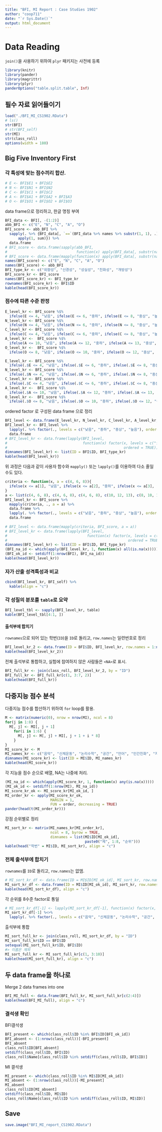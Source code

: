 ```yaml
---
title: "BFI, MI Report : Case Studies 1902"
author: "coop711"
date: "`r Sys.Date()`"
output: html_document
---
```


# Data Reading

`join()`을 사용하기 위하여 `plyr` 패키지는 사전에 등록

```r
library(knitr)
library(pander)
library(magrittr)
library(plyr)
panderOptions("table.split.table", Inf)
```

## 필수 자료 읽어들이기

```r
load("./BFI_MI_CS1902.RData")
# ls()
str(BFI)
# str(BFI_self)
str(MI)
str(class_roll)
options(width = 180)
```

## Big Five Inventory First

### 각 특성에 맞는 점수끼리 합산.

```r
# E <- BFI$E1 + BFI$E2
# N <- BFI$N1 + BFI$N2
# C <- BFI$C1 + BFI$C2
# A <- BFI$A1 + BFI$A2 + BFI$A3
# O <- BFI$O1 + BFI$O2 + BFI$O3
```

data frame으로 정리하고, 한글 명칭 부여

```r
BFI_data <- BFI[, -(1:2)]
abb_BFI <- c("E", "N", "C", "A", "O")
BFI_score <- abb_BFI %>%
  sapply(. %>% {BFI_data[, `==`(BFI_data %>% names %>% substr(1, 1), .)] %>% 
      apply(1, sum)}) %>%
  data.frame
# BFI_score <- data.frame(sapply(abb_BFI, 
#                                function(x) apply(BFI_data[, substr(names(BFI_data), 1, 1) == x], 1, sum)))
# BFI_score <- data.frame(mapply(function(x) apply(BFI_data[, substr(names(BFI_data), 1, 1) == x], 1, sum), abb_BFI))
names(BFI_score) <- c("E", "N", "C", "A", "O")
names(BFI_score) <- abb_BFI
BFI_type_kr <- c("외향성", "신경성", "성실성", "친화성", "개방성")
BFI_score_kr <- BFI_score
names(BFI_score_kr) <- BFI_type_kr
rownames(BFI_score_kr) <- BFI$ID
kable(head(BFI_score_kr))
```

### 점수에 따른 수준 판정

```r
E_level_kr <- BFI_score %$%
  ifelse(E <= 4, "낮음", ifelse(E <= 6, "중하", ifelse(E <= 8, "중상", "높음"))) 
N_level_kr <- BFI_score %$%
  ifelse(N <= 4, "낮음", ifelse(N <= 6, "중하", ifelse(N <= 8, "중상", "높음")))
C_level_kr <- BFI_score %$%
  ifelse(C <= 4, "낮음", ifelse(C <= 6, "중하", ifelse(C <= 8, "중상", "높음")))
A_level_kr <-  BFI_score %$%
  ifelse(A <= 10, "낮음", ifelse(A <= 12, "중하", ifelse(A <= 13, "중상", "높음")))
O_level_kr <-  BFI_score %$%
  ifelse(O <= 8, "낮음", ifelse(O <= 10, "중하", ifelse(O <= 12, "중상", "높음")))
```

```r
E_level_kr <- BFI_score %$%
  ifelse(.$E <= 4, "낮음", ifelse(.$E <= 6, "중하", ifelse(.$E <= 8, "중상", "높음"))) 
N_level_kr <- BFI_score %$%
  ifelse(.$N <= 4, "낮음", ifelse(.$N <= 6, "중하", ifelse(.$N <= 8, "중상", "높음")))
C_level_kr <- BFI_score %$%
  ifelse(.$C <= 4, "낮음", ifelse(.$C <= 6, "중하", ifelse(.$C <= 8, "중상", "높음")))
A_level_kr <-  BFI_score %$%
  ifelse(.$A <= 10, "낮음", ifelse(.$A <= 12, "중하", ifelse(.$A <= 13, "중상", "높음")))
O_level_kr <-  BFI_score %$%
  ifelse(.$O <= 8, "낮음", ifelse(.$O <= 10, "중하", ifelse(.$O <= 12, "중상", "높음")))
```

ordered factor 로 구성된 data frame 으로 정리

```r
BFI_level <- data.frame(E_level_kr, N_level_kr, C_level_kr, A_level_kr, O_level_kr)
BFI_level_kr <- BFI_level %>%
  lapply(. %>% factor(., levels = c("낮음", "중하", "중상", "높음"), ordered = TRUE)) %>%
  data.frame
# BFI_level_kr <- data.frame(lapply(BFI_level, 
#                                   function(x) factor(x, levels = c("낮음", "중하", "중상", "높음"), 
#                                                      ordered = TRUE)))
dimnames(BFI_level_kr) <- list(ID = BFI$ID, BFI_type_kr)
kable(head(BFI_level_kr))
```

위 과정은 다음과 같이 사용자 함수와 `mapply()` 또는 `lapply()`를 이용하여 다소 줄일 수도 있다.

```r
criteria <- function(x, a = c(4, 6, 8)){
  ifelse(x <= a[1], "낮음", ifelse(x <= a[2], "중하", ifelse(x <= a[3], "중상", "높음")))
}
a <- list(c(4, 6, 8), c(4, 6, 8), c(4, 6, 8), c(10, 12, 13), c(8, 10, 12)) 
BFI_level_kr <- BFI_score %>%
  mapply(criteria, ., a = a) %>%
  data.frame %>%
  lapply(. %>% factor(., levels = c("낮음", "중하", "중상", "높음"), ordered = TRUE)) %>%
  data.frame
  
# BFI_level <- data.frame(mapply(criteria, BFI_score, a = a))
# BFI_level_kr <- data.frame(lapply(BFI_level, 
#                                     function(x) factor(x, levels = c("낮음", "중하", "중상", "높음"), 
#                                                        ordered = TRUE)))
dimnames(BFI_level_kr) <- list(ID = BFI$ID, BFI_type_kr)
(BFI_na_id <- which(apply(BFI_level_kr, 1, function(x) all(is.na(x)))))
(BFI_ok_id <- setdiff(1:nrow(BFI), BFI_na_id))
kable(head(BFI_level_kr))
```

###  자가 산출 성격특성과 비교

```r
cbind(BFI_level_kr, BFI_self) %>%
  kable(align = "c")
```


### 각 성질의 분포를 `table`로 요약

```r
BFI_level_tbl <- sapply(BFI_level_kr, table)
kable(BFI_level_tbl[4:1, ])
```

#### 출석부에 합치기

`rownames`으로 되어 있는 학번(`ID`)을 `ID`로 돌리고, `row.names`는 일련번호로 정리

```r
BFI_level_kr_2 <- data.frame(ID = BFI$ID, BFI_level_kr, row.names = 1:nrow(BFI_level_kr))
kable(head(BFI_level_kr_2))
```

전체 출석부로 통합하고, 실험에 참여하지 않은 사람들은 `<NA>`로 표시.

```r
BFI_full_kr <- join(class_roll, BFI_level_kr_2, by = "ID")
BFI_full_kr <- BFI_full_kr[c(1, 3:7, 2)]
kable(head(BFI_full_kr))
```


## 다중지능 점수 분석

다중지능 점수를 합산하기 위하여 `for` loop를 활용.

```r
M <- matrix(numeric(0), nrow = nrow(MI), ncol = 8)
for(j in 1:8) {
  M[, j] <- MI[, j + 1]
    for(i in 1:6) {
      M[, j] <- M[, j] + MI[, j + 1 + i * 8]
    }
}
MI_score_kr <- M
MI_names_kr <- c("음악", "신체운동", "논리수학", "공간", "언어", "인간친화", "자기성찰", "자연친화")
dimnames(MI_score_kr) <- list(ID = MI$ID, MI_names_kr)
kable(head(MI_score_kr))
```

각 지능을 점수 순으로 배열, NA는 나중에 처리.

```r
(MI_na_id <- which(apply(MI_score_kr, 1, function(x) any(is.na(x)))))
(MI_ok_id <- setdiff(1:nrow(MI), MI_na_id))
MI_score_kr_ok <- MI_score_kr[MI_ok_id, ]
MI_order_kr <- apply(MI_score_kr_ok, 
                     MARGIN = 1, 
                     FUN = order, decreasing = TRUE)
pander(head(t(MI_order_kr)))
```

강점 순위별로 정리

```r
MI_sort_kr <- matrix(MI_names_kr[MI_order_kr], 
                     ncol = 8, byrow = TRUE, 
                     dimnames = list(MI$ID[MI_ok_id], 
                                     paste0("제", 1:8, "순위")))
kable(head("학번" = MI$ID, MI_sort_kr), align = "c")
```

### 전체 출석부에 합치기

`rownames`를 `ID`로 돌리고, `row.names`는 없앰.

```r
# MI_sort_kr_df <- data.frame(ID = MI$ID[MI_ok_id], MI_sort_kr, row.names = 1:nrow(MI_sort_kr))
MI_sort_kr_df <- data.frame(ID = MI$ID[MI_ok_id], MI_sort_kr, row.names = NULL)
kable(head(MI_sort_kr_df), align = "c")
```

각 순위를 8수준 factor로 통일

```r
# MI_sort_kr_df[-1] <- lapply(MI_sort_kr_df[-1], function(x) factor(x, levels = c("음악", "신체운동", "논리수학", "공간", "언어", "인간친화", "자기성찰", "자연친화")))
MI_sort_kr_df[-1] %<>%
  lapply(. %>% factor(., levels = c("음악", "신체운동", "논리수학", "공간", "언어", "인간친화", "자기성찰", "자연친화")))
```

출석부에 통합

```r
MI_sort_full_kr <- join(class_roll, MI_sort_kr_df, by = "ID")
MI_sort_full_kr$ID == BFI$ID
setequal(MI_sort_full_kr$ID, BFI$ID)
#> 이름은 제외
MI_sort_full_kr <- MI_sort_full_kr[c(1, 3:10)]
kable(head(MI_sort_full_kr), align = "c")
```

## 두 data frame을 하나로

Merge 2 data frames into one

```r
BFI_MI_full <- data.frame(BFI_full_kr, MI_sort_full_kr[c(2:4)])
kable(head(BFI_MI_full), align = "c")
```

### 결석생 확인

BFI결석생

```r
BFI_present <- which(class_roll$ID %in% BFI$ID[BFI_ok_id])
BFI_absent <- (1:nrow(class_roll))[-BFI_present]
BFI_absent
class_roll$ID[BFI_absent]
setdiff(class_roll$ID, BFI$ID)
class_roll$Name[class_roll$ID %in% setdiff(class_roll$ID, BFI$ID)]
```

MI 결석생

```r
MI_present <- which(class_roll$ID %in% MI$ID[MI_ok_id])
MI_absent <- (1:nrow(class_roll))[-MI_present]
MI_absent
class_roll$ID[MI_absent]
setdiff(class_roll$ID, MI$ID)
class_roll$Name[class_roll$ID %in% setdiff(class_roll$ID, MI$ID)]
```

## Save

```r
save.image("BFI_MI_report_CS1902.RData")
```